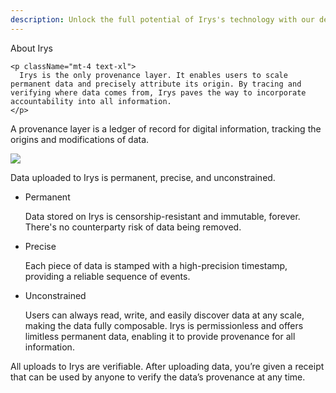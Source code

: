 ```yaml
---
description: Unlock the full potential of Irys's technology with our developer resources.
---
```



<div className="flex flex-col mt-5">
	<div className="flex items-end">
    	<div className=""><Heading level={1}>About Irys</Heading></div>
    </div>

    <p className="mt-4 text-xl">
      Irys is the only provenance layer. It enables users to scale permanent data and precisely attribute its origin. By tracing and verifying where data comes from, Irys paves the way to incorporate accountability into all information.
    </p>

</div>

A
provenance layer is a ledger of record for digital information, tracking the origins and modifications of data.

<img className="border border-[#FEF4EE] rounded mt-5 md:w-4/6 w-full" src="/img/overview/irys-architecture.png" />

Data uploaded to Irys is permanent, precise, and unconstrained.

-   <p className="font-bold">Permanent</p>
    Data stored on Irys is censorship-resistant and immutable, forever. There's no counterparty risk of data being removed.

-   <p className="font-bold">Precise</p>
    Each piece of data is stamped with a high-precision timestamp, providing a reliable sequence of events.

-   <p className="font-bold">Unconstrained</p>
    Users can always read, write, and easily discover data at any scale, making the data fully composable. Irys is permissionless
    and offers limitless permanent data, enabling it to provide provenance for all information.

All uploads to Irys are verifiable. After uploading data, you’re given a receipt that can be used by anyone to verify the data’s provenance at any time.
